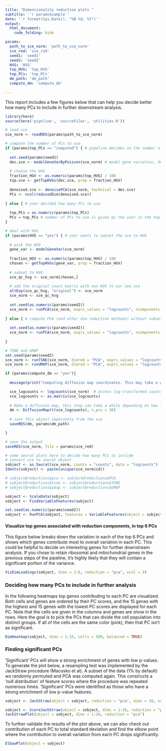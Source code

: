 ```yaml
---
title: "Dimensionality reduction plots "
subtitle: '`r params$sample`'
date: '`r format(Sys.Date(), "%B %d, %Y")`'
output: 
  html_document:
    code_folding: hide

params:
  path_to_sce_norm: 'path_to_sce_norm'
  sce_red: 'sce_red'
  seed1: 'seed1'
  seed2: 'seed2'
  HVG: 'HVG'
  top_HVG: 'top_HVG'
  top_PCs: 'top_PCs'
  dm_path: 'dm_path'
  compute_dm: 'compute_dm'
  
---
```


This report includes a few figures below that can help you decide better how many PCs to include in further downstream analysis. 

```r

library(here)
source(here('pipeline', 'sourceFiles', 'utilities.R'))

```
  
  
  
```r

# load sce
sce_norm <- readRDS(params$path_to_sce_norm)

# compute the number of PCs to use 
if (params$top_PCs == "computed") { # pipeline decides on the number of PCs to use 
  
  set.seed(params$seed1)
  dec.sce <- modelGeneVarByPoisson(sce_norm) # model gene variation, decompose it into technical and biological components
  
  # choose the HVG
  fraction_HGV <- as.numeric(params$top_HVG) / 100
  top.sce <- getTopHVGs(dec.sce, prop = fraction_HGV)
  
  denoised.sce <- denoisePCA(sce_norm, technical = dec.sce)
  PCs <- ncol(reducedDim(denoised.sce))
  
} else { # user decided how many PCs to use 
  
  top_PCs = as.numeric(params$top_PCs)
  PCs = top_PCs # number of PCs to use is given by the user in the top_PCs parameter
}

# deal with HVG
if (params$HVG == "yes") { # user wants to subset the sce to HVG 
  
  # pick the HVG
  gene_var <- modelGeneVar(sce_norm)
  
  fraction_HGV <- as.numeric(params$top_HVG) / 100
  chosen <- getTopHVGs(gene_var, prop = fraction_HGV)
  
  # subset to HVG
  sce_qc_hvg <- sce_norm[chosen,]
  
  # add the original count matrix with non HVG to our new sce
  altExp(sce_qc_hvg, "original") <- sce_norm
  sce_norm <- sce_qc_hvg
  
  set.seed(as.numeric(params$seed2))
  sce_norm <- runPCA(sce_norm, exprs_values = "logcounts", ncomponents = PCs)
  
} else { # compute PCA (and other dim reduction methods) without subsetting to top HVG
  
  set.seed(as.numeric(params$seed2))
  sce_norm <- runPCA(sce_norm, exprs_values = "logcounts", ncomponents = PCs)
  
}

# TSNE and UMAP 
set.seed(params$seed2)
sce_norm <- runTSNE(sce_norm, dimred = "PCA", exprs_values = "logcounts", ncomponents = 3, perplexity = 10)
sce_norm <- runUMAP(sce_norm, dimred = "PCA", exprs_values = "logcounts", ncomponents = 3, min_dist = 0.5, n_neighbors = 15, metric = "euclidean")


```

```r

if (params$compute_dm == "yes"){
  
  message(print("Computing diffusion map coordinates. This may take a while depending on how large your SCE object is."))

  sce_logcounts <- logcounts(sce_norm)  # access log-transformed counts matrix
  sce_logcounts <- as.matrix(sce_logcounts)
  
  # Make a diffusion map, this step can take a while depending on how large the sce object is, up to 10 minutes. 
  dm <- DiffusionMap(t(sce_logcounts), n_pcs = 30)
  
  # save this object separately from the sce 
  saveRDS(dm, params$dm_path)

}

```

```r
# save the output 
saveRDS(sce_norm, file = params$sce_red)

```

```r

# some seurat plots here to decide how many PCs to include 
# convert sce to seurat object
sobject <- as.Seurat(sce_norm, counts = "counts", data = "logcounts")
Idents(sobject) <- paste(unique(sce_norm$id))

# sobject@reductions$pca <- sobject@reductions$PCA
# sobject@reductions$tsne <- sobject@reductions$TSNE
# sobject@reductions$umap <- sobject@reductions$UMAP

sobject <- ScaleData(sobject)
sobject <- FindVariableFeatures(sobject)

set.seed(as.numeric(params$seed2))
sobject <- RunPCA(sobject, features = VariableFeatures(object = sobject))

```

#### Visualize top genes associated with reduction components, in top 6 PCs  
This figure below breaks down the variation in each of the top 6 PCs and shows which genes contribute most to overall variation in each PC. This could be helpful to decide on interesting genes for further downstream analysis. If you chose to retain ribosomal and mitochondrial genes in the previous steps of the pipeline, it's highly likely that they will contain a significant portion of the variance. 

```r

VizDimLoadings(sobject, dims = 1:6, reduction = "pca", ncol = 3)

```

### Deciding how many PCs to include in further analysis  
In the following heatmaps top genes contributing to each PC are visualized. Both cells and genes are ordered by their PC scores, and the 15 genes with the highest and 15 genes with the lowest PC scores are displayed for each PC. Note that the cells are given in the columns and genes are show in the rows. Here the goal is to pick the PCs that can divide the cell population into distinct groups. If all of the cells are the same color (pink), then that PC isn't as significant. 

```r

DimHeatmap(sobject, dims = 1:15, cells = 500, balanced = TRUE)

```

### Finding significant PCs
‘Significant’ PCs will show a strong enrichment of genes with low p-values. To generate the plot below, a resampling test was implemented by the JackStraw procedure (Macosko et al). A subset of the data (1% by default) ws randomly permuted and PCA was computed again. This constructs a 'null distribution' of feature scores where the procedure was repeated numerous times. 'Significant' PCs were identified as those who have a strong enrichment of low p-value features.

```r

sobject <- JackStraw(object = sobject, reduction = "pca", dims = 20, num.replicate = 100,  prop.freq = 0.1, verbose = FALSE)

sobject <- ScoreJackStraw(object = sobject, dims = 1:20, reduction = "pca")
JackStrawPlot(object = sobject, dims = 1:20, reduction = "pca")


```

To further validate the results of the plot above, we can also check out contribution of each PC to total standard deviation and find the elbow point where the contribution to overall variation from each PC drops significantly. 

```r

ElbowPlot(object = sobject)

```














